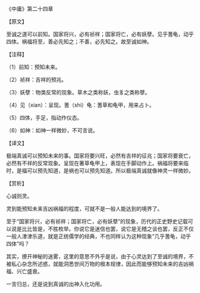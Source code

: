 

《中庸》第二十四章

【原文】

至诚之道可以前知。国家将兴，必有祯祥；国家将亡，必有妖孽。见乎蓍龟，动乎四体。祸福将至，善必先知之；不善，必先知之。故至诚如神。

【注释】

（1）前知：预知未来。

（2）祯祥：吉祥的预兆。

（3）妖孽：物类反常的现象。草木之类称妖，虫豸之类称孽。

（4）见（xian）：呈现。蓍（shi）龟：蓍草和龟甲，用来占卜。

（5）四体，手足，指动作仪态。

（6）如神：如神一样微妙，不可言说。

【译文】

极端真诚可以预知未来的事。国家将要兴旺，必然有吉祥的征兆；国家将要衰亡，必然有不祥的反常现象。呈现在著草龟甲上，表现在手脚动作上。祸福将要来临时，是福可以预先知道，是祸也可以预先知道。所以极端真诚就像神灵一样微妙。

【赏析】

心诚则灵。

灵到能预知未来吉凶祸福的程度，可就不是一般人能达到的境界了。

至于“国家将兴，必有祯祥；国家将亡，必有妖孽”的现象，历代的正史野史记载可以说是比比皆是，不胜枚举。你说它是迷信也罢，说它是无稽之谈也罢，反正不仅一般人津津乐道，就是正统儒学的经典，不也同样认为这种现象“几乎蓍龟，动乎四体”吗？

其实，撩开神秘的迷雾，这里的意思不外乎是说，由于心灵达到了至诚的境界，不被私心杂念所述惑，就能洞悉世间万物的根本规律，因此而能够预知未来的吉凶祸福、兴亡盛衰。

一言归总，还是说到真诚的出神入化功用。

